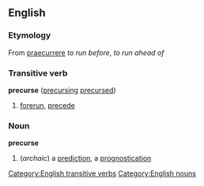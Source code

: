 == English ==
=== Etymology ===
From {{L.}} [[praecurrere]] ''to run before'', ''to run ahead of''
=== Transitive verb ===
[[Category:English transitive verbs]]
'''precurse''' ([[precursing]] [[precursed]])
# [[forerun]], [[precede]]
=== Noun ===
[[Category:English nouns]]
'''precurse''' 
# (''archaic'') a [[prediction]], a [[prognostication]]